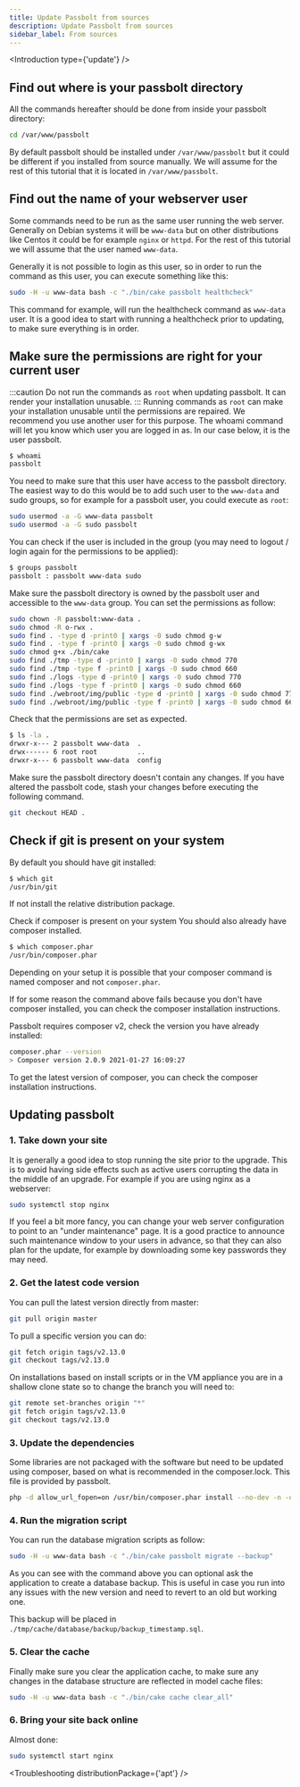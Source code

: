 ```yaml
---
title: Update Passbolt from sources
description: Update Passbolt from sources
sidebar_label: From sources
---
```



<Introduction
  type={'update'}
/>

<SystemRequirements
/>

## Find out where is your passbolt directory
All the commands hereafter should be done from inside your passbolt directory:

```bash 
cd /var/www/passbolt
```
By default passbolt should be installed under ```/var/www/passbolt``` but it could be different if you installed from source manually. We will assume for the rest of this tutorial that it is located in ```/var/www/passbolt```.

## Find out the name of your webserver user
Some commands need to be run as the same user running the web server. Generally on Debian systems it will be ```www-data``` but on other distributions like Centos it could be for example ```nginx``` or ```httpd```. For the rest of this tutorial we will assume that the user named ```www-data```.

Generally it is not possible to login as this user, so in order to run the command as this user, you can execute something like this:

```bash 
sudo -H -u www-data bash -c "./bin/cake passbolt healthcheck"
```
This command for example, will run the healthcheck command as ```www-data``` user. It is a good idea to start with running a healthcheck prior to updating, to make sure everything is in order.

## Make sure the permissions are right for your current user
:::caution
Do not run the commands as ```root``` when updating passbolt. It can render your installation unusable.
:::
Running commands as ```root``` can make your installation unusable until the permissions are repaired. We recommend you use another user for this purpose. The whoami command will let you know which user you are logged in as. In our case below, it is the user passbolt.

```bash
$ whoami
passbolt
```
You need to make sure that this user have access to the passbolt directory. The easiest way to do this would be to add such user to the ```www-data``` and sudo groups, so for example for a passbolt user, you could execute as ```root```:
```bash
sudo usermod -a -G www-data passbolt
sudo usermod -a -G sudo passbolt
```
You can check if the user is included in the group (you may need to logout / login again for the permissions to be applied):

```bash
$ groups passbolt
passbolt : passbolt www-data sudo
```
Make sure the passbolt directory is owned by the passbolt user and accessible to the ```www-data``` group. You can set the permissions as follow:

```bash
sudo chown -R passbolt:www-data .
sudo chmod -R o-rwx .
sudo find . -type d -print0 | xargs -0 sudo chmod g-w
sudo find . -type f -print0 | xargs -0 sudo chmod g-wx
sudo chmod g+x ./bin/cake
sudo find ./tmp -type d -print0 | xargs -0 sudo chmod 770
sudo find ./tmp -type f -print0 | xargs -0 sudo chmod 660
sudo find ./logs -type d -print0 | xargs -0 sudo chmod 770
sudo find ./logs -type f -print0 | xargs -0 sudo chmod 660
sudo find ./webroot/img/public -type d -print0 | xargs -0 sudo chmod 770
sudo find ./webroot/img/public -type f -print0 | xargs -0 sudo chmod 660
```
Check that the permissions are set as expected.

```bash
$ ls -la .
drwxr-x--- 2 passbolt www-data  .
drwx------ 6 root root          ..
drwxr-x--- 6 passbolt www-data  config
```
Make sure the passbolt directory doesn't contain any changes. If you have altered the passbolt code, stash your changes before executing the following command.

```bash
git checkout HEAD .
```

## Check if git is present on your system
By default you should have git installed:

```bash
$ which git
/usr/bin/git
```
If not install the relative distribution package.

Check if composer is present on your system
You should also already have composer installed.

```bash
$ which composer.phar
/usr/bin/composer.phar
```
Depending on your setup it is possible that your composer command is named composer and not ```composer.phar```.

If for some reason the command above fails because you don't have composer installed, you can check the composer installation instructions.

Passbolt requires composer v2, check the version you have already installed:

```bash
composer.phar --version
> Composer version 2.0.9 2021-01-27 16:09:27
```
To get the latest version of composer, you can check the composer installation instructions.

## Updating passbolt
### 1. Take down your site
It is generally a good idea to stop running the site prior to the upgrade. This is to avoid having side effects such as active users corrupting the data in the middle of an upgrade. For example if you are using nginx as a webserver:

```bash
sudo systemctl stop nginx
```
If you feel a bit more fancy, you can change your web server configuration to point to an "under maintenance" page. It is a good practice to announce such maintenance window to your users in advance, so that they can also plan for the update, for example by downloading some key passwords they may need.

### 2. Get the latest code version
You can pull the latest version directly from master:

```bash
git pull origin master
```
To pull a specific version you can do:

```bash
git fetch origin tags/v2.13.0
git checkout tags/v2.13.0
```
On installations based on install scripts or in the VM appliance you are in a shallow clone state so to change the branch you will need to:
```bash
git remote set-branches origin "*"
git fetch origin tags/v2.13.0
git checkout tags/v2.13.0
```

### 3. Update the dependencies
Some libraries are not packaged with the software but need to be updated using composer, based on what is recommended in the composer.lock. This file is provided by passbolt.

```bash
php -d allow_url_fopen=on /usr/bin/composer.phar install --no-dev -n -o
```

### 4. Run the migration script
You can run the database migration scripts as follow:

```bash 
sudo -H -u www-data bash -c "./bin/cake passbolt migrate --backup"
```
As you can see with the command above you can optional ask the application to create a database backup. This is useful in case you run into any issues with the new version and need to revert to an old but working one.

This backup will be placed in ```./tmp/cache/database/backup/backup_timestamp.sql```.

### 5. Clear the cache
Finally make sure you clear the application cache, to make sure any changes in the database structure are reflected in model cache files:

```bash
sudo -H -u www-data bash -c "./bin/cake cache clear_all"
```

### 6. Bring your site back online
Almost done:

```bash
sudo systemctl start nginx
```

<Troubleshooting distributionPackage={'apt'} />

<InCaseOfIssues />